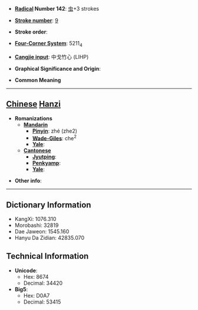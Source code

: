 * '''[[Wiktionary:Chinese radical index| Radical]] Number 142''': [[Wiktionary:Chinese radical index 虫|虫]]+3 strokes

* '''[[Wiktionary:Chinese total strokes index|Stroke number]]''': [[Wiktionary:Chinese total strokes index 9|9]]

* '''Stroke order''': 

* '''[[Wiktionary:Chinese four corner index|Four-Corner System]]''': 5211<sub>4</sub>

* '''[[Wiktionary:Chinese Cangjie index|Cangjie input]]''': 中戈竹心 (LIHP)

* '''Graphical Significance and Origin''': 

* '''Common Meaning'''

----

== [[Chinese]] [[Hanzi]] ==

* '''Romanizations'''
** '''[[Mandarin]]'''
*** '''[[Pinyin]]''': zhé (zhe2)
*** '''[[Wade-Giles]]''': che<sup>2</sup>
*** '''[[Yale]]''': 
** '''[[Cantonese]]'''
*** '''[[Jyutping]]''':
*** '''[[Penkyamp]]''': 
*** '''[[Yale]]''': 

* '''Other info''': 

----

== Dictionary Information ==

* KangXi: 1076.310
* Morobashi: 32819
* Dae Jaweon: 1545.160
* Hanyu Da Zidian: 42835.070

== Technical Information ==

* '''Unicode''':
** Hex: 8674
** Decimal: 34420
* '''Big5''':
** Hex: D0A7
** Decimal: 53415